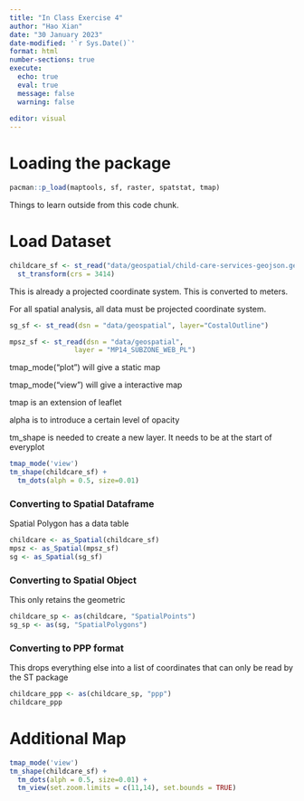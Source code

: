 ```yaml
---
title: "In Class Exercise 4"
author: "Hao Xian"
date: "30 January 2023"
date-modified: '`r Sys.Date()`'
format: html
number-sections: true
execute: 
  echo: true
  eval: true
  message: false
  warning: false
  
editor: visual
---
```


# Loading the package

```r
pacman::p_load(maptools, sf, raster, spatstat, tmap)
```

Things to learn outside from this code chunk.

# Load Dataset

```r
childcare_sf <- st_read("data/geospatial/child-care-services-geojson.geojson") %>%
  st_transform(crs = 3414)
```

This is already a projected coordinate system. This is converted to meters.

::: callout-note
For all spatial analysis, all data must be projected coordinate system.
:::

```r
sg_sf <- st_read(dsn = "data/geospatial", layer="CostalOutline")
```

```r
mpsz_sf <- st_read(dsn = "data/geospatial", 
                layer = "MP14_SUBZONE_WEB_PL")
```

::: callout-note
tmap_mode("plot") will give a static map

tmap_mode("view") will give a interactive map

tmap is an extension of leaflet

alpha is to introduce a certain level of opacity

tm_shape is needed to create a new layer. It needs to be at the start of everyplot
:::

```r
tmap_mode('view')
tm_shape(childcare_sf) +
  tm_dots(alph = 0.5, size=0.01) 
```

### Converting to Spatial Dataframe

::: callout-note
Spatial Polygon has a data table
:::

```r
childcare <- as_Spatial(childcare_sf)
mpsz <- as_Spatial(mpsz_sf)
sg <- as_Spatial(sg_sf)
```

### Converting to Spatial Object

::: callout-note
This only retains the geometric
:::

```r
childcare_sp <- as(childcare, "SpatialPoints")
sg_sp <- as(sg, "SpatialPolygons")
```

### Converting to PPP format

::: callout-note
This drops everything else into a list of coordinates that can only be read by the ST package
:::

```r
childcare_ppp <- as(childcare_sp, "ppp")
childcare_ppp
```

# Additional Map

```r
tmap_mode('view')
tm_shape(childcare_sf) +
  tm_dots(alph = 0.5, size=0.01) +
  tm_view(set.zoom.limits = c(11,14), set.bounds = TRUE)
```
